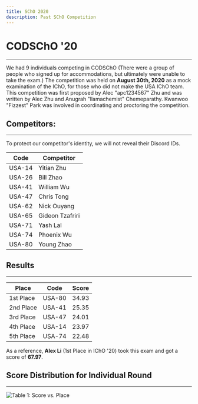 ```yaml
---
title: SChO 2020
description: Past SChO Competition
---
```


# CODSChO '20
---
We had 9 individuals competing in CODSChO (There were a group of people who signed up for accommodations, but ultimately were unable to take the exam.)
The competition was held on **August 30th, 2020** as a mock examination of the IChO, for those who did not make the USA IChO team.
This competition was first proposed by Alec "apc1234567" Zhu and was written by Alec Zhu and Anugrah "llamachemist" Chemeparathy.
Kwanwoo "Fizzest" Park was involved in coordinating and proctoring the competition.

## Competitors:
---
To protect our competitor's identity, we will not reveal their Discord IDs.

|  Code  |  Competitor |
|--|--|
| USA-14 | Yitian Zhu |
| USA-26 | Bill Zhao |
| USA-41 | William Wu |
| USA-47 | Chris Tong | 
| USA-62 | Nick Ouyang |
| USA-65 | Gideon Tzafriri | 
| USA-71 | Yash Lal |
| USA-74 | Phoenix Wu |
| USA-80 | Young Zhao |

## Results
---
| Place | Code | Score |
|--|--|--|
| 1st Place | USA-80 | 34.93 |
| 2nd Place | USA-41 | 25.35 |
| 3rd Place | USA-47 | 24.01 |
| 4th Place | USA-14 | 23.97 |
| 5th Place | USA-74 | 22.48 |

As a reference, **Alex Li** (1st Place in IChO '20) took this exam and got a score of **67.97**.


## Score Distribution for Individual Round
---
![Table 1: Score vs. Place](https://i.imgur.com/ufCOlLw.png)


